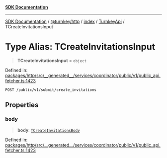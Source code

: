 [**SDK Documentation**](../../../../../../README.mdx)

***

[SDK Documentation](../../../../../../packages.mdx) / [@turnkey/http](../../../../README.mdx) / [index](../../../README.mdx) / [TurnkeyApi](../README.mdx) / TCreateInvitationsInput

# Type Alias: TCreateInvitationsInput

> **TCreateInvitationsInput** = `object`

Defined in: [packages/http/src/\_\_generated\_\_/services/coordinator/public/v1/public\_api.fetcher.ts:1423](https://github.com/tkhq/sdk/blob/078f5423e923fbd1d7fd39440402d7f01d09c3d0/packages/http/src/__generated__/services/coordinator/public/v1/public_api.fetcher.ts#L1423)

`POST /public/v1/submit/create_invitations`

## Properties

### body

> **body**: [`TCreateInvitationsBody`](TCreateInvitationsBody.mdx)

Defined in: [packages/http/src/\_\_generated\_\_/services/coordinator/public/v1/public\_api.fetcher.ts:1423](https://github.com/tkhq/sdk/blob/078f5423e923fbd1d7fd39440402d7f01d09c3d0/packages/http/src/__generated__/services/coordinator/public/v1/public_api.fetcher.ts#L1423)
